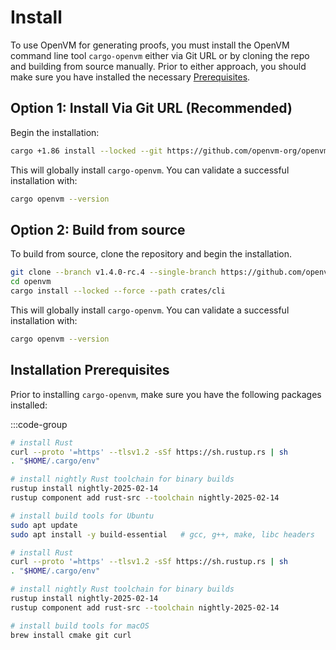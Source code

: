 # Install

To use OpenVM for generating proofs, you must install the OpenVM command line tool `cargo-openvm`
either via Git URL or by cloning the repo and building from source manually. Prior to either
approach, you should make sure you have installed the necessary [Prerequisites](#installation-prerequisites).

## Option 1: Install Via Git URL (Recommended)

Begin the installation:

```bash
cargo +1.86 install --locked --git https://github.com/openvm-org/openvm.git --tag v1.4.0-rc.4 cargo-openvm
```

This will globally install `cargo-openvm`. You can validate a successful installation with:

```bash
cargo openvm --version
```

## Option 2: Build from source

To build from source, clone the repository and begin the installation.

```bash
git clone --branch v1.4.0-rc.4 --single-branch https://github.com/openvm-org/openvm.git
cd openvm
cargo install --locked --force --path crates/cli
```

This will globally install `cargo-openvm`. You can validate a successful installation with:

```bash
cargo openvm --version
```

## Installation Prerequisites

Prior to installing `cargo-openvm`, make sure you have the following packages installed:

:::code-group

```bash [Ubuntu]
# install Rust
curl --proto '=https' --tlsv1.2 -sSf https://sh.rustup.rs | sh
. "$HOME/.cargo/env"

# install nightly Rust toolchain for binary builds
rustup install nightly-2025-02-14
rustup component add rust-src --toolchain nightly-2025-02-14

# install build tools for Ubuntu
sudo apt update
sudo apt install -y build-essential   # gcc, g++, make, libc headers
```

```bash [macOS]
# install Rust
curl --proto '=https' --tlsv1.2 -sSf https://sh.rustup.rs | sh
. "$HOME/.cargo/env"

# install nightly Rust toolchain for binary builds
rustup install nightly-2025-02-14
rustup component add rust-src --toolchain nightly-2025-02-14

# install build tools for macOS
brew install cmake git curl
```